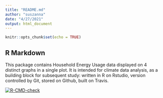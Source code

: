 ```yaml
---
title: "README.md"
author: "suszanna"
date: "4/27/2021"
output: html_document
---
```


```r
knitr::opts_chunk$set(echo = TRUE)
```

## R Markdown

This package contains Household Energy Usage data displayed on 4 distinct graphs in a single plot.  It is intended for climate data analysis, as a building block for subsequent study: written in R on Rstudio, version controlled by Git, stored on Github, built on Travis.

  <!-- badges: start -->
  [![R-CMD-check](https://github.com/suszanna/heu/workflows/R-CMD-check/badge.svg)](https://github.com/suszanna/heu/actions)
  <!-- badges: end -->
